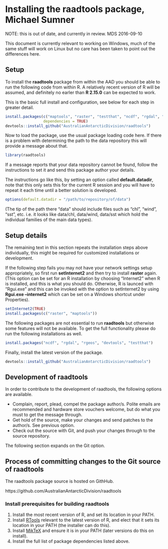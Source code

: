 %\VignetteEngine{knitr::knitr}
%\VignetteIndexEntry{Installing and maintaining raadtools}

# Installing the raadtools package, Michael Sumner

NOTE: this is out of date, and currently in review. MDS 2016-09-10

This document is currently relevant to working on Windows, much of the
same stuff will work on Linux but no care has been taken to point out
the differences here.

## Setup

To install the __raadtools__ package from within the AAD you
should be able to run the following code from within R. A relatively
recent version of R will be assumed, and definitely no earler than
__R 2.15.0__ can be expected to work.

This is the basic full install and configuration, see below for each step in greater
detail.

```r
install.packages(c("maptools", "raster", "testthat", "ncdf", "rgdal", "rgeos", "knitr"),
                 dependencies = TRUE)
devtools::install_github("AustralianAntarcticDivision/raadtools")
```

Now to load the package, use the usual package loading code here. If
there is a problem with determining the path to the data repository
this will provide a message about that.

```r
library(raadtools)
```

If a message reports that your data repository cannot be found, follow
the instructions to set it and send this package author your details.

The instructions go like this, by setting an option called
__default.datadir__, note that this only sets this for the current R
session and you will have to repeat it each time until a better
solution is developed.

```r
options(default.datadir = "/path/to/repository/of/data")
```

(The tip of the path there "data" should include files such as "chl",
"wind", "sst", etc. i.e. it looks like data/chl, data/wind, data/sst
which hold the individual families of the main data types).

## Setup details

The remaining text in this section repeats the installation steps
above individually, this might be required for customized
installations or development.

If the following step fails you may not have your network settings
setup appropriately, so first run __setInternet2__ and then try to
install __raster__ again. (This option can be set for an R installation
by choosing "Internet2" when R is installed, and this is what you
should do. Otherwise, R is launced with "Rgui.exe" and this can be
invoked with the option to setInternet2 by using __Rgui.exe --internet2__ 
which can be set on a Windows shortcut under Properties).

```r
setInternet2(TRUE)
install.packages(c("raster", "maptools"))
```

The following packages are not essential to run __raadtools__ but
otherwise some features will not be available. To get the full
functionality please do run the following installations as well.


```r
install.packages("ncdf", "rgdal", "rgeos", "devtools", "testthat")
```

Finally, install the latest version of the package. 

```r
devtools::install_github("AustralianAntarcticDivision/raadtools")
```

## Development of raadtools
In order to contribute to the development of raadtools, the following options are available. 

- Complain, report, plead, compel the package author/s. Polite emails
  are recommended and hardware store vouchers welcome, but do what you must to get the message through.
- Get hold of the source, make your changes and send patches to the author/s. See previous option. 
- Check out the source with Git, and push your changes through to the source repository. 

The following section expands on the Git option. 

## Process of committing changes to the Git source of raadtools

The raadtools package source is hosted on GithHub. 

https://github.com/AustralianAntarcticDivision/raadtools

### Install prerequisites for building raadtools

1. Install the most recent version of R, and set its location in your PATH. 
2. Install [RTools](http://cran.r-project.org/bin/windows/Rtools/) relevant to the latest version of R, and elect that it sets its location in your PATH (the installer can do this). 
3. Install [MikTeX](http://miktex.org/download) and ensure it is in your PATH (later versions do this on install). 
4. Install the full list of package dependencies listed above. 


